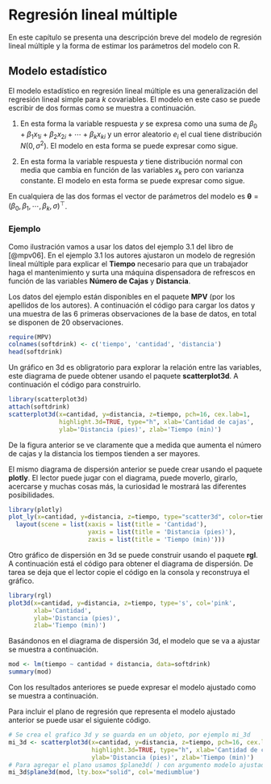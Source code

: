 # Regresión lineal múltiple {#rlm}
En este capítulo se presenta una descripción breve del modelo de regresión lineal múltiple y la forma de estimar los parámetros del modelo con R.

## Modelo estadístico {-}
El modelo estadístico en regresión lineal múltiple es una generalización del regresión lineal simple para $k$ covariables. El modelo en este caso se puede escribir de dos formas como se muestra a continuación.

1. En esta forma la variable respuesta $y$ se expresa como una suma de $\beta_0 + \beta_1 x_{1i} + \beta_2 x_{2i} + \cdots + \beta_k x_{ki}$ y un error aleatorio $e_i$ el cual tiene distribución $N(0, \sigma^2)$. El modelo en esta forma se puede expresar como sigue.

\begin{align} \label{mod1}
y_i &= \beta_0 + \beta_1 x_{1i} + \beta_2 x_{2i} + \cdots + \beta_k x_{ki} + e_i, \\ 
e_i &\sim N(0, \sigma^2)
\end{align}

2. En esta forma la variable respuesta $y$ tiene distribución normal con media que cambia en función de las variables $x_k$ pero con varianza constante. El modelo en esta forma se puede expresar como sigue.

\begin{align} \label{mod2}
y_i &\sim N(\mu_i, \sigma^2), \\ 
\mu_i &= \beta_0 + \beta_1 x_{1i} + \beta_2 x_{2i} + \cdots + \beta_k x_{ki}, \\
\sigma^2 &= \text{constante}
\end{align}

En cualquiera de las dos formas el vector de parámetros del modelo es $\boldsymbol{\theta}=(\beta_0, \beta_1, \cdots, \beta_k, \sigma)^\top$. 

### Ejemplo {-}
Como ilustración vamos a usar los datos del ejemplo 3.1 del libro de [@mpv06]. En el ejemplo 3.1 los autores ajustaron un modelo de regresión lineal múltiple para explicar el __Tiempo__ necesario para que un trabajador haga el mantenimiento y surta una máquina dispensadora de refrescos en función de las variables __Número de Cajas__ y __Distancia__. 

Los datos del ejemplo están disponibles en el paquete **MPV**\index{MPV} (por los apellidos de los autores). A continuación el código para cargar los datos y una muestra de las 6 primeras observaciones de la base de datos, en total se disponen de 20 observaciones.

```r
require(MPV)
colnames(softdrink) <- c('tiempo', 'cantidad', 'distancia')
head(softdrink)
```

Un gráfico en 3d es obligratorio para explorar la relación entre las variables, este diagrama de puede obtener usando el paquete **scatterplot3d**\index{scatterplot3d}. A continuación el código para construirlo.

```r
library(scatterplot3d)
attach(softdrink)
scatterplot3d(x=cantidad, y=distancia, z=tiempo, pch=16, cex.lab=1,
              highlight.3d=TRUE, type="h", xlab='Cantidad de cajas',
              ylab='Distancia (pies)', zlab='Tiempo (min)')
```

De la figura anterior se ve claramente que a medida que aumenta el número de cajas y la distancia los tiempos tienden a ser mayores.

El mismo diagrama de dispersión anterior se puede crear usando el paquete **plotly**\index{plotly}. El lector puede jugar con el diagrama, puede moverlo, girarlo, acercarse y muchas cosas más, la curiosidad le mostrará las diferentes posibilidades.

```r
library(plotly)
plot_ly(x=cantidad, y=distancia, z=tiempo, type="scatter3d", color=tiempo) %>% 
  layout(scene = list(xaxis = list(title = 'Cantidad'),
                      yaxis = list(title = 'Distancia (pies)'),
                      zaxis = list(title = 'Tiempo (min)')))
```

Otro gráfico de dispersión en 3d se puede construir usando el paquete **rgl**\index{rgl}. A continuación está el código para obtener el diagrama de dispersión. De tarea se deja que el lector copie el código en la consola y reconstruya el gráfico.

```r
library(rgl)
plot3d(x=cantidad, y=distancia, z=tiempo, type='s', col='pink',
       xlab='Cantidad',
       ylab='Distancia (pies)',
       zlab='Tiempo (min)')
```

Basándonos en el diagrama de dispersión 3d, el modelo que se va a ajustar se muestra a continuación.

\begin{align}
Tiempo_i &\sim N(\mu_i, \sigma^2), \\ 
\mu_i &= \beta_0 + \beta_1 Cantidad_i + \beta_2 Distancia_i, \\
\sigma^2 &= \text{constante}
\end{align}

```r
mod <- lm(tiempo ~ cantidad + distancia, data=softdrink)
summary(mod)
```

Con los resultados anteriores se puede expresar el modelo ajustado como se muestra a continuación.

\begin{align}
\widehat{Tiempo}_i &\sim N(\hat{\mu}_i, \hat{\sigma}^2), \\ 
\hat{\mu}_i &= 2.341 + 1.616 \, Cantidad_i + 0.014 Distancia_i, \\
\hat{\sigma} &= 3.259
\end{align}

Para incluir el plano de regresión que representa el modelo ajustado anterior se puede usar el siguiente código.

```r
# Se crea el grafico 3d y se guarda en un objeto, por ejemplo mi_3d
mi_3d <- scatterplot3d(x=cantidad, y=distancia, z=tiempo, pch=16, cex.lab=1,
                       highlight.3d=TRUE, type="h", xlab='Cantidad de cajas',
                       ylab='Distancia (pies)', zlab='Tiempo (min)')
# Para agregar el plano usamos $plane3d( ) con argumento modelo ajustado
mi_3d$plane3d(mod, lty.box="solid", col='mediumblue')
```



